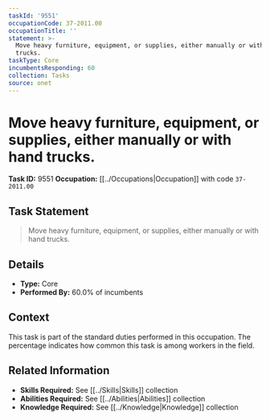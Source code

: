```yaml
---
taskId: '9551'
occupationCode: 37-2011.00
occupationTitle: ''
statement: >-
  Move heavy furniture, equipment, or supplies, either manually or with hand
  trucks.
taskType: Core
incumbentsResponding: 60
collection: Tasks
source: onet
---
```

# Move heavy furniture, equipment, or supplies, either manually or with hand trucks.

**Task ID:** 9551
**Occupation:** [[../Occupations|Occupation]] with code `37-2011.00`

## Task Statement

> Move heavy furniture, equipment, or supplies, either manually or with hand trucks.

## Details

- **Type:** Core
- **Performed By:** 60.0% of incumbents

## Context

This task is part of the standard duties performed in this occupation. The percentage indicates how common this task is among workers in the field.

## Related Information

- **Skills Required:** See [[../Skills|Skills]] collection
- **Abilities Required:** See [[../Abilities|Abilities]] collection
- **Knowledge Required:** See [[../Knowledge|Knowledge]] collection
